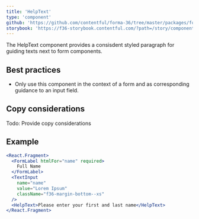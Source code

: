 ```yaml
---
title: 'HelpText'
type: 'component'
github: 'https://github.com/contentful/forma-36/tree/master/packages/forma-36-react-components/src/components/HelpText'
storybook: 'https://f36-storybook.contentful.com/?path=/story/components-helptext--default'
---
```


The HelpText component provides a consisdent styled paragraph for guiding texts next to form components.

## Best practices

- Only use this component in the context of a form and as corresponding guidance to an input field.

## Copy considerations

Todo: Provide copy considerations

## Example

```jsx
<React.Fragment>
  <FormLabel htmlFor="name" required>
    Full Name
  </FormLabel>
  <TextInput
    name="name"
    value="Lorem Ipsum"
    className="f36-margin-bottom--xs"
  />
  <HelpText>Please enter your first and last name</HelpText>
</React.Fragment>
```
